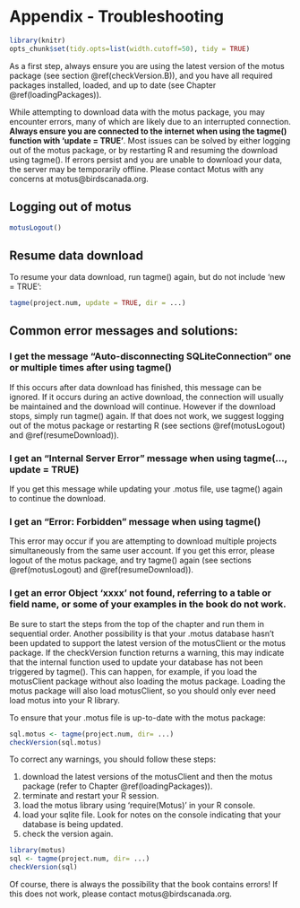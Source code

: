 # Appendix - Troubleshooting {#appendixB}

```r

library(knitr)
opts_chunk$set(tidy.opts=list(width.cutoff=50), tidy = TRUE)

```

As a first step, always ensure you are using the latest version of the motus package (see section \@ref(checkVersion.B)), and you have all required packages installed, loaded, and up to date (see Chapter \@ref(loadingPackages)).  

While attempting to download data with the motus package, you may encounter errors, many of which are likely due to an interrupted connection. **Always ensure you are connected to the internet when using the tagme() function with 'update = TRUE'**.  Most issues can be solved by either logging out of the motus package, or by restarting R and resuming the download using tagme(). If errors persist and you are unable to download your data, the server may be temporarily offline. Please contact Motus with any concerns at motus@birdscanada.org.

## Logging out of motus {#motusLogout}
```r
motusLogout()
```

## Resume data download {#resumeDownload}

To resume your data download, run tagme() again, but do not include 'new = TRUE':

```r
tagme(project.num, update = TRUE, dir = ...)
```

## Common error messages and solutions:

### I get the message "Auto-disconnecting SQLiteConnection" one or multiple times after using tagme()

If this occurs after data download has finished, this message can be ignored. If it occurs during an active download, the connection will usually be maintained and the download will continue. However if the download stops, simply run tagme() again. If that does not work, we suggest logging out of the motus package or restarting R (see sections \@ref(motusLogout) and \@ref(resumeDownload)).

### I get an "Internal Server Error" message when using tagme(..., update = TRUE)

If you get this message while updating your .motus file, use tagme() again to continue the download.

### I get an "Error: Forbidden" message when using tagme()

This error may occur if you are attempting to download multiple projects simultaneously from the same user account. If you get this error, please logout of the motus package, and try tagme() again (see sections \@ref(motusLogout) and \@ref(resumeDownload)).

### I get an error Object 'xxxx' not found, referring to a table or field name, or some of your examples in the book do not work.  

Be sure to start the steps from the top of the chapter and run them in sequential order. Another possibility is that your .motus database hasn't been updated to support the latest version of the motusClient or the motus package. If the checkVersion function returns a warning, this may indicate that the internal function used to update your database has not been triggered by tagme(). This can happen, for example, if you load the motusClient package without also loading the motus package. Loading the motus package will also load motusClient, so you should only ever need load motus into your R library. 

To ensure that your .motus file is up-to-date with the motus package:

```r
sql.motus <- tagme(project.num, dir= ...)
checkVersion(sql.motus)
```

To correct any warnings, you should follow these steps:

1. download the latest versions of the motusClient and then the motus package (refer to Chapter \@ref(loadingPackages)).
2. terminate and restart your R session.
3. load the motus library using 'require(Motus)' in your R console.
4. load your sqlite file. Look for notes on the console indicating that your database is being updated.
5. check the version again.

```r
library(motus)
sql <- tagme(project.num, dir= ...)
checkVersion(sql)
```

Of course, there is always the possibility that the book contains errors! If this does not work, please contact motus@birdscanada.org.